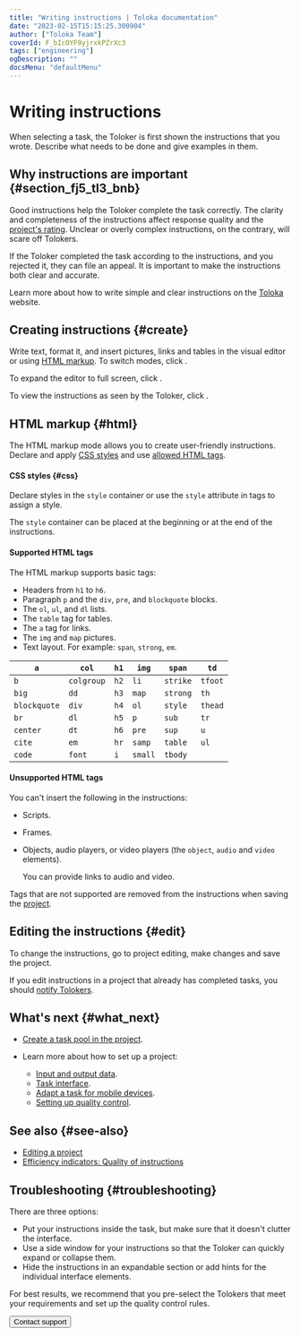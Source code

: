 ```yaml
---
title: "Writing instructions | Toloka documentation"
date: "2023-02-15T15:15:25.300904"
author: ["Toloka Team"]
coverId: F_bIcOYF9yjrxkPZrXc3
tags: ["engineering"]
ogDescription: ""
docsMenu: "defaultMenu"
---
```



# Writing instructions

When selecting a task, the Toloker is first shown the instructions that you wrote. Describe what needs to be done and give examples in them.

## Why instructions are important {#section_fj5_tl3_bnb}

Good instructions help the Toloker complete the task correctly. The clarity and completeness of the instructions affect response quality and the [project's rating](/docs/guide/project_rating_stat). Unclear or overly complex instructions, on the contrary, will scare off Tolokers.

If the Toloker completed the task according to the instructions, and you rejected it, they can file an appeal. It is important to make the instructions both clear and accurate.

Learn more about how to write simple and clear instructions on the [Toloka](https://toloka.ai/knowledgebase/instruction) website.

## Creating instructions {#create}

Write text, format it, and insert pictures, links and tables in the visual editor or using [HTML markup](#html). To switch modes, click <img src="https://tlk-infra-front.azureedge.net/portal-static/uploaded/images/1675425172020/1675425172020_original_svg.svg" alt="" />.

To expand the editor to full screen, click <img src="https://tlk-infra-front.azureedge.net/portal-static/uploaded/images/1675425172445/1675425172445_original_svg.svg" alt="" />.

To view the instructions as seen by the Toloker, click <img src="https://tlk-infra-front.azureedge.net/portal-static/uploaded/images/1675425171099/1675425171099_original_svg.svg" alt="" />.

## HTML markup {#html}

The HTML markup mode allows you to create user-friendly instructions. Declare and apply [CSS styles](#css) and use [allowed HTML tags](#html-yes).

#### CSS styles {#css}

Declare styles in the `style` container or use the `style` attribute in tags to assign a style.

<Note mode="note" title="Note">

The `style` container can be placed at the beginning or at the end of the instructions.

</Note>

#### Supported HTML tags

The HTML markup supports basic tags:

- Headers from `h1` to `h6`.
- Paragraph `p` and the `div`, `pre`, and `blockquote` blocks.
- The `ol`, `ul`, and `dl` lists.
- The `table` tag for tables.
- The `a` tag for links.
- The `img` and `map` pictures.
- Text layout. For example: `span`, `strong`, `em`.

<Cut title="Full list of supported tags">

`a`|`col`|`h1`|`img`|`span`|`td`
----- | ----- | ----- | ----- | ----- | -----
`b`|`colgroup`|`h2`|`li`|`strike`|`tfoot`
`big`|`dd`|`h3`|`map`|`strong`|`th`
`blockquote`|`div`|`h4`|`ol`|`style`|`thead`
`br`|`dl`|`h5`|`p`|`sub`|`tr`
`center`|`dt`|`h6`|`pre`|`sup`|`u`
`cite`|`em`|`hr`|`samp`|`table`|`ul`
`code`|`font`|`i`|`small`|`tbody`|

</Cut>

#### Unsupported HTML tags

You can't insert the following in the instructions:

- Scripts.
- Frames.
- Objects, audio players, or video players (the `object`, `audio` and `video` elements).

    <Note mode="tip" title="Tip">

    You can provide links to audio and video.

    </Note>

Tags that are not supported are removed from the instructions when saving the [project](/docs/glossary#project).

## Editing the instructions {#edit}

To change the instructions, go to project editing, make changes and save the project.

<Note mode="note" title="Note">

If you edit instructions in a project that already has completed tasks, you should [notify Tolokers](/docs/guide/qa-assign).

</Note>

## What's next {#what_next}

- [Create a task pool in the project](/docs/guide/pool-main).
- Learn more about how to set up a project:

    - [Input and output data](/docs/guide/incoming).
    - [Task interface](/docs/guide/spec).
    - [Adapt a task for mobile devices](/docs/guide/mobile).
    - [Setting up quality control](/docs/guide/project-qa).

## See also {#see-also}

- [Editing a project](/docs/guide/edit-project)
- [Efficiency indicators: Quality of instructions](/docs/guide/efficiency-metrics/instruction-quality)

## Troubleshooting {#troubleshooting}

<Cut title="How do I show my instructions to the Toloker inside the task so that they don't need to open or close it?">

There are three options:

- Put your instructions inside the task, but make sure that it doesn't clutter the interface.
- Use a side window for your instructions so that the Toloker can quickly expand or collapse them.
- Hide the instructions in an expandable section or add hints for the individual interface elements.

For best results, we recommend that you pre-select the Tolokers that meet your requirements and set up the quality control rules.

</Cut>

<FaqVideoPlayer/>

<TroubleshootingTagsDisappear/>

<FaqDifferentInstructions/>

<TroubleshootingRadioAttrDisappear/>

<Button themeColor="light" view="default" size="l" type="link" url="/docs/guide/troubleshooting/support?form-source=guide-instruction">Contact support</Button>
